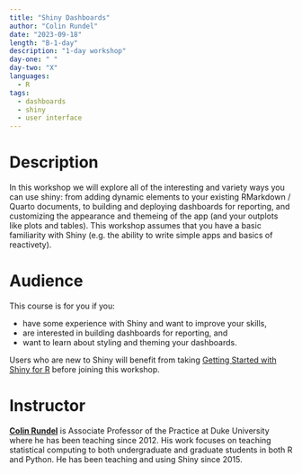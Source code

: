```yaml
---
title: "Shiny Dashboards"
author: "Colin Rundel"
date: "2023-09-18"
length: "B-1-day"
description: "1-day workshop"
day-one: " "
day-two: "X"
languages:
  - R
tags:
  - dashboards
  - shiny
  - user interface
---
```


# Description

In this workshop we will explore all of the interesting and variety ways you can use shiny: from adding dynamic elements to your existing RMarkdown / Quarto documents, to building and deploying dashboards for reporting, and customizing the appearance and themeing of the app (and your outplots like plots and tables).
This workshop assumes that you have a basic familiarity with Shiny (e.g. the ability to write simple apps and basics of reactivety).

# Audience

This course is for you if you:

-   have some experience with Shiny and want to improve your skills,
-   are interested in building dashboards for reporting, and
-   want to learn about styling and theming your dashboards.

Users who are new to Shiny will benefit from taking [Getting Started with Shiny for R](/shiny-r/) before joining this workshop.

# Instructor

[**Colin Rundel**](https://rundel.github.io/) is Associate Professor of the Practice at Duke University where he has been teaching since 2012.
His work focuses on teaching statistical computing to both undergraduate and graduate students in both R and Python.
He has been teaching and using Shiny since 2015.
